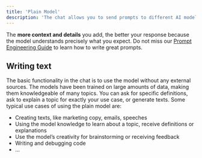 ```yaml
---
title: 'Plain Model'
description: 'The chat allows you to send prompts to different AI models and receive a response based on that. This guide explains how to use the model without additional tools.'
---
```


<Tip>The **more context and details** you add, the better your response because the model understands precisely what you expect. Do not miss our [Prompt Engineering Guide](https://docs.langdock.com/ressources/prompt-elements) to learn how to write great prompts.</Tip>

## Writing text
The basic functionality in the chat is to use the model without any external sources. The models have been trained on large amounts of data, making them knowledgeable of many topics. You can ask for specific definitions, ask to explain a topic for exactly your use case, or generate texts.
Some typical use cases of using the plain model are:
- Creating texts, like marketing copy, emails, speeches
- Using the model knowledge to learn about a topic, receive definitions or explanations
- Use the model’s creativity for brainstorming or receiving feedback
- Writing and debugging code
- ...